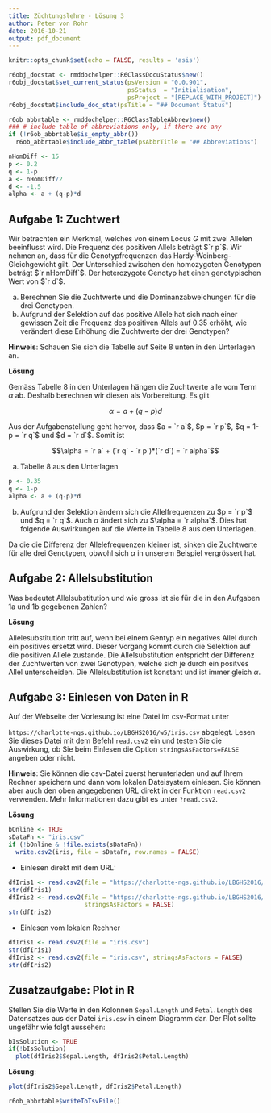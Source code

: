 ```yaml
---
title: Züchtungslehre - Lösung 3
author: Peter von Rohr
date: 2016-10-21
output: pdf_document
---
```


```r
knitr::opts_chunk$set(echo = FALSE, results = 'asis')
```

```r
r6obj_docstat <- rmddochelper::R6ClassDocuStatus$new()
r6obj_docstat$set_current_status(psVersion = "0.0.901",
                                 psStatus  = "Initialisation",
                                 psProject = "[REPLACE_WITH_PROJECT]")
r6obj_docstat$include_doc_stat(psTitle = "## Document Status")
```


```r
r6ob_abbrtable <- rmddochelper::R6ClassTableAbbrev$new()
### # include table of abbreviations only, if there are any
if (!r6ob_abbrtable$is_empty_abbr())
  r6ob_abbrtable$include_abbr_table(psAbbrTitle = "## Abbreviations")
```

```r
nHomDiff <- 15
p <- 0.2
q <- 1-p
a <- nHomDiff/2
d <- -1.5
alpha <- a + (q-p)*d
```

## Aufgabe 1: Zuchtwert
Wir betrachten ein Merkmal, welches von einem Locus $G$ mit zwei Allelen beeinflusst wird. Die Frequenz des positiven Allels beträgt $`r p`$. Wir nehmen an, dass für die Genotypfrequenzen das Hardy-Weinberg-Gleichgewicht gilt. Der Unterschied zwischen den homozygoten Genotypen beträgt $`r nHomDiff`$. Der heterozygote Genotyp hat einen genotypischen Wert von $`r d`$. 

a) Berechnen Sie die Zuchtwerte und die Dominanzabweichungen für die drei Genotypen.
b) Aufgrund der Selektion auf das positive Allele hat sich nach einer gewissen Zeit die Frequenz des positiven Allels auf $0.35$ erhöht, wie verändert diese Erhöhung die Zuchtwerte der drei Genotypen?

__Hinweis__: Schauen Sie sich die Tabelle auf Seite 8 unten in den Unterlagen an.

__Lösung__

Gemäss Tabelle 8 in den Unterlagen hängen die Zuchtwerte alle vom Term $\alpha$ ab. Deshalb berechnen wir diesen als Vorbereitung. Es gilt

$$\alpha = a + (q-p)d$$

Aus der Aufgabenstellung geht hervor, dass $a = `r a`$, $p = `r p`$, $q = 1-p = `r q`$ und $d = `r d`$. Somit ist 

$$\alpha = `r a` + (`r q` - `r p`)*(`r d`) = `r alpha`$$


a) Tabelle 8 aus den Unterlagen

\begin{center}
  {\renewcommand{\arraystretch}{1.7}
   \renewcommand{\tabcolsep}{0.2cm}
   \begin{tabular}{|c|c|c|c|}
   \hline
   Genotyp  &  genotypischer Wert  &  Zuchtwert     &  Dominanzabweichung\\
   $G_iG_j$ &  $V_{ij}$            &  $ZW_{ij}$     &  $D_{ij}$           \\
   \hline
   $G_1G_1$ &  $a = `r a`$         &  $2q\alpha = `r 2*q*alpha`$        &  $-2q^2d = `r -2*q^2*d`$   \\
   \hline
   $G_1G_2$ &  $d = `r d`$         &  $(q-p)\alpha = `r (q-p) * alpha`$ & $2pqd = `r 2*p*q*d`$   \\
   \hline
   $G_2G_2$ &  $-a = `r -a`$       &  $-2p\alpha = `r -2*p*alpha`$       & $-2p^2d = `r -2*p^2*d`$    \\
   \hline
   \end{tabular}}
\end{center}


```r
p <- 0.35
q <- 1-p
alpha <- a + (q-p)*d
```

b) Aufgrund der Selektion ändern sich die Allelfrequenzen zu $p = `r p`$ und $q = `r q`$. Auch $\alpha$ ändert sich zu $\alpha = `r alpha`$. Dies hat folgende Auswirkungen auf die Werte in Tabelle 8 aus den Unterlagen.

\begin{center}
  {\renewcommand{\arraystretch}{1.7}
   \renewcommand{\tabcolsep}{0.2cm}
   \begin{tabular}{|c|c|c|c|}
   \hline
   Genotyp  &  genotypischer Wert  &  Zuchtwert     &  Dominanzabweichung\\
   $G_iG_j$ &  $V_{ij}$            &  $ZW_{ij}$     &  $D_{ij}$           \\
   \hline
   $G_1G_1$ &  $a = `r a`$         &  $2q\alpha = `r 2*q*alpha`$        &  $-2q^2d = `r -2*q^2*d`$   \\
   \hline
   $G_1G_2$ &  $d = `r d`$         &  $(q-p)\alpha = `r (q-p) * alpha`$ & $2pqd = `r 2*p*q*d`$   \\
   \hline
   $G_2G_2$ &  $-a = `r -a`$       &  $-2p\alpha = `r -2*p*alpha`$       & $-2p^2d = `r -2*p^2*d`$    \\
   \hline
   \end{tabular}}
\end{center}

Da die die Differenz der Allelefrequenzen kleiner ist, sinken die Zuchtwerte für alle drei Genotypen, obwohl sich $\alpha$ in unserem Beispiel vergrössert hat.


## Aufgabe 2: Allelsubstitution
Was bedeutet Allelsubstitution und wie gross ist sie für die in den Aufgaben 1a und 1b gegebenen Zahlen?

__Lösung__

Allelesubstitution tritt auf, wenn bei einem Gentyp ein negatives Allel durch ein positives ersetzt wird. Dieser Vorgang kommt durch die Selektion auf die positiven Allele zustande. Die Allelsubstitution entspricht der Differenz der Zuchtwerten von zwei Genotypen, welche sich je durch ein positves Allel unterscheiden. Die Allelsubstitution ist konstant und ist immer gleich $\alpha$.


## Aufgabe 3: Einlesen von Daten in R
Auf der Webseite der Vorlesung ist eine Datei im csv-Format unter 

`https://charlotte-ngs.github.io/LBGHS2016/w5/iris.csv` abgelegt. Lesen Sie dieses Datei mit dem Befehl `read.csv2` ein und testen Sie die Auswirkung, ob Sie beim Einlesen die Option `stringsAsFactors=FALSE` angeben oder nicht.

__Hinweis__: Sie können die csv-Datei zuerst herunterladen und auf Ihrem Rechner speichern und dann vom lokalen Dateisystem einlesen. Sie können aber auch den oben angegebenen URL direkt in der Funktion `read.csv2` verwenden. Mehr Informationen dazu gibt es unter `?read.csv2`.


__Lösung__

```r
bOnline <- TRUE
sDataFn <- "iris.csv"
if (!bOnline & !file.exists(sDataFn))
  write.csv2(iris, file = sDataFn, row.names = FALSE)
```

* Einlesen direkt mit dem URL:

```r
dfIris1 <- read.csv2(file = "https://charlotte-ngs.github.io/LBGHS2016/w5/iris.csv")
str(dfIris1)
dfIris2 <- read.csv2(file = "https://charlotte-ngs.github.io/LBGHS2016/w5/iris.csv", 
                     stringsAsFactors = FALSE)
str(dfIris2)
```

* Einlesen vom lokalen Rechner

```r
dfIris1 <- read.csv2(file = "iris.csv")
str(dfIris1)
dfIris2 <- read.csv2(file = "iris.csv", stringsAsFactors = FALSE)
str(dfIris2)
```


## Zusatzaufgabe: Plot in R
Stellen Sie die Werte in den Kolonnen `Sepal.Length` und `Petal.Length` des Datensatzes aus der Datei `iris.csv` in einem Diagramm dar. Der Plot sollte ungefähr wie folgt aussehen:

```r
bIsSolution <- TRUE
if(!bIsSolution)
  plot(dfIris2$Sepal.Length, dfIris2$Petal.Length)
```

__Lösung__:

```r
plot(dfIris2$Sepal.Length, dfIris2$Petal.Length)
```

```r
r6ob_abbrtable$writeToTsvFile()
```
<!-- END of document                 -- 
  -- Below this must not be anything -->
